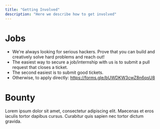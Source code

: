 ```yaml
---
title: "Getting Involved"
description: "Here we describe how to get involved"
---
```


# Jobs

* We're always looking for serious hackers. Prove that you can build and creatively solve hard problems and reach out!
* The easiest way to secure a job/internship with us is to submit a pull request that closes a ticket.
* The second easiest is to submit good tickets.
* Otherwise, to apply directly: https://forms.gle/bUWDKW3cwZ8n6qsU8

# Bounty 

Lorem ipsum dolor sit amet, consectetur adipiscing elit. Maecenas et eros iaculis tortor dapibus cursus. Curabitur quis sapien nec tortor dictum gravida.